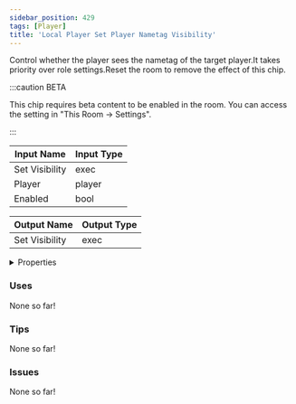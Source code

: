 ```yaml
---
sidebar_position: 429
tags: [Player]
title: 'Local Player Set Player Nametag Visibility'
---
```


Control whether the player sees the nametag of the target player.It takes priority over role settings.Reset the room to remove the effect of this chip.

:::caution BETA

This chip requires beta content to be enabled in the room. You can access the setting in "This Room -> Settings".

:::


<EsbSvg />

| Input Name | Input Type |
|-----------|-----------|
| Set Visibility | exec |
| Player | player |
| Enabled | bool |

| Output Name | Output Type |
|-----------|-----------|
| Set Visibility | exec |


<details>
  <summary>Properties</summary>
  <div>
    <div>
    <table>
      <thead>
        <tr>
          <th>Is beta required?</th>
          <th>✅</th>
        </tr>
        <tr>
          <th>Is this chip a trolling risk?</th>
          <th>❌</th>
        </tr>
        <tr>
          <th>Is this chip a role assignment risk?</th>
          <th>❌</th>
        </tr>
        <tr>
          <th>Chip UUID</th>
          <th>a73655df-b37b-4c02-a19a-4eb05ce75a14</th>
        </tr>
      </thead>
    </table>
    </div>
  </div>
</details>

### Uses

None so far!

### Tips

None so far!

### Issues

None so far!